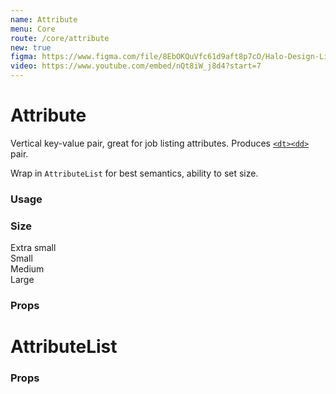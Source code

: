 ```yaml
---
name: Attribute
menu: Core
route: /core/attribute
new: true
figma: https://www.figma.com/file/8EbOKQuVfc61d9aft8p7cO/Halo-Design-Library?node-id=761%3A2101
video: https://www.youtube.com/embed/nQt8iW_j8d4?start=7
---
```



# Attribute

Vertical key-value pair, great for job listing attributes. Produces [`<dt><dd>`](https://developer.mozilla.org/en-US/docs/Web/HTML/Element/dt) pair.

Wrap in `AttributeList` for best semantics, ability to set size.

### Usage

<Playground>
  <AttributeList>
    <Attribute name="AngelList" value="A platform for startups" />
    <Attribute name="Apple" value="Think different" />
  </AttributeList>
</Playground>

### Size

<Playground>

<div className="p-4 flex space-x-8">
  <div>
    <InterfaceHeader section flow>Extra small</InterfaceHeader>
    <AttributeList size="xs">
      <Attribute name="AngelList" value="A platform for startups" />
    </AttributeList>
  </div>
  <div>
    <InterfaceHeader section flow>
      Small
    </InterfaceHeader>
    <AttributeList size="sm">
      <Attribute name="AngelList" value="A platform for startups" />
    </AttributeList>
  </div>

<div>
  <InterfaceHeader section flow>
    Medium
  </InterfaceHeader>
  <AttributeList size="md">
    <Attribute name="AngelList" value="A platform for startups" />
  </AttributeList>
</div>

  <div>
    <InterfaceHeader section flow>Large</InterfaceHeader>
    <AttributeList size="lg">
      <Attribute name="AngelList" value="A platform for startups" />
    </AttributeList>
  </div>
</div>

</Playground>

### Props

<Props of={Attribute} />

# AttributeList

### Props

<Props of={AttributeList} />
